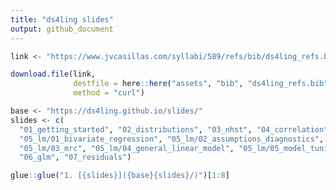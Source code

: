 ```yaml
---
title: "ds4ling slides"
output: github_document
---
```


```r
link <- "https://www.jvcasillas.com/syllabi/589/refs/bib/ds4ling_refs.bib"

download.file(link, 
              destfile = here::here("assets", "bib", "ds4ling_refs.bib"), 
              method = "curl")
```

```r
base <- "https://ds4ling.github.io/slides/"
slides <- c(
  "01_getting_started", "02_distributions", "03_nhst", "04_correlation",
  "05_lm/01_bivariate_regression", "05_lm/02_assumptions_diagnostics", 
  "05_lm/03_mrc", "05_lm/04_general_linear_model", "05_lm/05_model_tuning", 
  "06_glm", "07_residuals")

glue::glue("1. [{slides}]({base}{slides}/)")[1:8]

```
